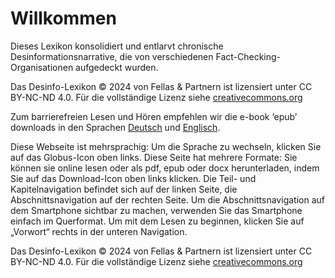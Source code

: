 # Willkommen {.unnumbered}

Dieses Lexikon konsolidiert und entlarvt chronische Desinformationsnarrative, die von verschiedenen Fact-Checking-Organisationen aufgedeckt wurden.

::: {.content-visible when-format="latex"}
Das Desinfo-Lexikon © 2024 von Fellas & Partnern ist lizensiert unter CC BY-NC-ND 4.0. Für die vollständige Lizenz siehe [creativecommons.org](https://creativecommons.org/licenses/by-nc-nd/4.0/)
:::

::: {.content-visible when-format="html"}
Zum barrierefreien Lesen und Hören empfehlen wir die e-book 'epub' downloads in den Sprachen [Deutsch]({{<meta book.site-url>}}/de/Desinfo-Lexikon.epub) und [Englisch]({{<meta book.site-url>}}/Disinfo-Dictionary.epub).

Diese Webseite ist mehrsprachig: Um die Sprache zu wechseln, klicken Sie auf das Globus-Icon oben links. Diese Seite hat mehrere Formate: Sie können sie online lesen oder als pdf, epub oder docx herunterladen, indem Sie auf das Download-Icon oben links klicken. Die Teil- und Kapitelnavigation befindet sich auf der linken Seite, die Abschnittsnavigation auf der rechten Seite. Um die Abschnittsnavigation auf dem Smartphone sichtbar zu machen, verwenden Sie das Smartphone einfach im Querformat. Um mit dem Lesen zu beginnen, klicken Sie auf „Vorwort“ rechts in der unteren Navigation.

Das Desinfo-Lexikon © 2024 von Fellas & Partnern ist lizensiert unter CC BY-NC-ND 4.0. Für die vollständige Lizenz siehe [creativecommons.org](https://creativecommons.org/licenses/by-nc-nd/4.0/)
:::
